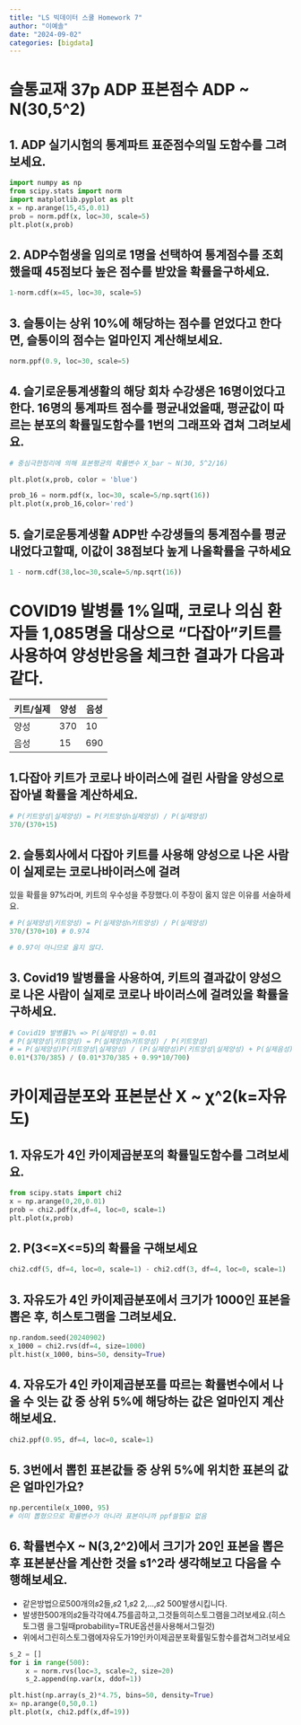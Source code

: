 ```yaml
---
title: "LS 빅데이터 스쿨 Homework 7"
author: "이예솔"
date: "2024-09-02"
categories: [bigdata]
---
```


# 슬통교재 37p ADP 표본점수 ADP ~ N(30,5^2)
## 1. ADP 실기시험의 통계파트 표준점수의밀 도함수를 그려보세요.
```python
import numpy as np
from scipy.stats import norm
import matplotlib.pyplot as plt
x = np.arange(15,45,0.01)
prob = norm.pdf(x, loc=30, scale=5)
plt.plot(x,prob)
```

## 2. ADP수험생을 임의로 1명을 선택하여 통계점수를 조회 했을때 45점보다 높은 점수를 받았을 확률을구하세요.
```python
1-norm.cdf(x=45, loc=30, scale=5)
```

## 3. 슬통이는 상위 10%에 해당하는 점수를 얻었다고 한다면, 슬통이의 점수는 얼마인지 계산해보세요.
```python
norm.ppf(0.9, loc=30, scale=5)
```

## 4. 슬기로운통계생활의 해당 회차 수강생은 16명이었다고한다. 16명의 통계파트 점수를 평균내었을때, 평균값이 따르는 분포의 확률밀도함수를 1번의 그래프와 겹쳐 그려보세요.
```python
# 중심극한정리에 의해 표본평균의 확률변수 X_bar ~ N(30, 5^2/16)

plt.plot(x,prob, color = 'blue')

prob_16 = norm.pdf(x, loc=30, scale=5/np.sqrt(16))
plt.plot(x,prob_16,color='red')
```

## 5. 슬기로운통계생활 ADP반 수강생들의 통계점수를 평균내었다고할때, 이값이 38점보다 높게 나올확률을 구하세요
```python
1 - norm.cdf(38,loc=30,scale=5/np.sqrt(16))
```

# COVID19 발병률 1%일때, 코로나 의심 환자들 1,085명을 대상으로 "다잡아"키트를 사용하여 양성반응을 체크한 결과가 다음과 같다.

|키트/실제|양성|음성|
|--------|----|---|
|양성|370|10|
|음성|15|690|

## 1.다잡아 키트가 코로나 바이러스에 걸린 사람을 양성으로 잡아낼 확률을 계산하세요.
```python
# P(키트양성|실제양성) = P(키트양성∩실제양성) / P(실제양성)
370/(370+15)
```

## 2. 슬통회사에서 다잡아 키트를 사용해 양성으로 나온 사람이 실제로는 코로나바이러스에 걸려
있을 확률을 97%라며, 키트의 우수성을 주장했다.이 주장이 옳지 않은 이유를 서술하세요.

```python
# P(실제양성|키트양성) = P(실제양성∩키트양성) / P(실제양성)
370/(370+10) # 0.974

# 0.97이 아니므로 옳지 않다.
```

## 3. Covid19 발병률을 사용하여, 키트의 결과값이 양성으로 나온 사람이 실제로 코로나 바이러스에 걸려있을 확률을 구하세요.
```python
# Covid19 발병률1% => P(실제양성) = 0.01
# P(실제양성|키트양성) = P(실제양성∩키트양성) / P(키트양성) 
# = P(실제양성)P(키트양성|실제양성) / (P(실제양성)P(키트양성|실제양성) + P(실제음성)P(키트양성|실제음성) )
0.01*(370/385) / (0.01*370/385 + 0.99*10/700)
```

# 카이제곱분포와 표본분산 X ~ χ^2(k=자유도)

## 1. 자유도가 4인 카이제곱분포의 확률밀도함수를 그려보세요.
```python
from scipy.stats import chi2
x = np.arange(0,20,0.01)
prob = chi2.pdf(x,df=4, loc=0, scale=1)
plt.plot(x,prob)
```

## 2. P(3<=X<=5)의 확률을 구해보세요
```python
chi2.cdf(5, df=4, loc=0, scale=1) - chi2.cdf(3, df=4, loc=0, scale=1)
```

## 3. 자유도가 4인 카이제곱분포에서 크기가 1000인 표본을 뽑은 후, 히스토그램을 그려보세요.
```python
np.random.seed(20240902)
x_1000 = chi2.rvs(df=4, size=1000)
plt.hist(x_1000, bins=50, density=True)
```

## 4. 자유도가 4인 카이제곱분포를 따르는 확률변수에서 나올 수 잇는 값 중 상위 5%에 해당하는 값은 얼마인지 계산해보세요.
```python
chi2.ppf(0.95, df=4, loc=0, scale=1)
```

## 5. 3번에서 뽑힌 표본값들 중 상위 5%에 위치한 표본의 값은 얼마인가요?
```python
np.percentile(x_1000, 95)
# 이미 뽑혔으므로 확률변수가 아니라 표본이니까 ppf쓸필요 없음
```

## 6. 확률변수X ~ N(3,2^2)에서 크기가 20인 표본을 뽑은 후 표본분산을 계산한 것을 s1^2라 생각해보고 다음을 수행해보세요.

- 같은방법으로500개의𝑠2들,𝑠2
 1,𝑠2
 2,...,𝑠2
 500발생시킵니다.
- 발생한500개의𝑠2들각각에4.75를곱하고,그것들의히스토그램을그려보세요.(히스토그램
을그릴때probability=TRUE옵션을사용해서그릴것)
- 위에서그린히스토그램에자유도가19인카이제곱분포확률밀도함수를겹쳐그려보세요

```python
s_2 = []
for i in range(500):
    x = norm.rvs(loc=3, scale=2, size=20)
    s_2.append(np.var(x, ddof=1))

plt.hist(np.array(s_2)*4.75, bins=50, density=True)
x= np.arange(0,50,0.1)
plt.plot(x, chi2.pdf(x,df=19))
```

